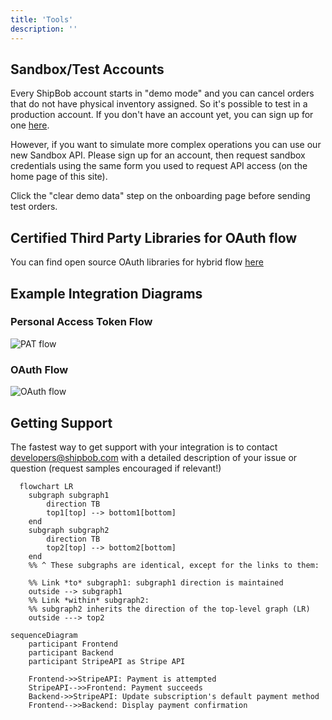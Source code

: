 ```yaml
---
title: 'Tools'
description: ''
---
```


## Sandbox/Test Accounts

Every ShipBob account starts in "demo mode" and you can cancel orders that do not have physical inventory assigned. So it's possible to test in a production account. If you don't have an account yet, you can sign up for one [here](https://web.shipbob.com/app/merchant/#/SignUp).

However, if you want to simulate more complex operations you can use our new Sandbox API. Please sign up for an account, then request sandbox credentials using the same form you used to request API access (on the home page of this site).

<Note>Click the "clear demo data" step on the onboarding page before sending test orders.</Note>

## Certified Third Party Libraries for OAuth flow

You can find open source OAuth libraries for hybrid flow [here](https://openid.net/developers/certified/#RPLibs)

## Example Integration Diagrams

### Personal Access Token Flow
![PAT flow](/images/patexample_rebranded.png)

### OAuth Flow
![OAuth flow](/images/oauthexample.png)

## Getting Support
The fastest way to get support with your integration is to contact [developers@shipbob.com](developers@shipbob.com) with a detailed description of your issue or question (request samples encouraged if relevant!)

```mermaid
  flowchart LR
    subgraph subgraph1
        direction TB
        top1[top] --> bottom1[bottom]
    end
    subgraph subgraph2
        direction TB
        top2[top] --> bottom2[bottom]
    end
    %% ^ These subgraphs are identical, except for the links to them:

    %% Link *to* subgraph1: subgraph1 direction is maintained
    outside --> subgraph1
    %% Link *within* subgraph2:
    %% subgraph2 inherits the direction of the top-level graph (LR)
    outside ---> top2
```

```mermaid
sequenceDiagram
    participant Frontend
    participant Backend
    participant StripeAPI as Stripe API

    Frontend->>StripeAPI: Payment is attempted
    StripeAPI-->>Frontend: Payment succeeds
    Backend->>StripeAPI: Update subscription's default payment method
    Frontend-->>Backend: Display payment confirmation
```